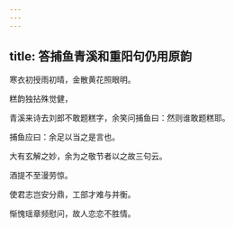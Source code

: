 ```yaml
---
---
---
```

title: 答捕鱼青溪和重阳句仍用原韵
---



寒衣初授雨初晴，金散黄花照眼明。

糕韵独拈殊觉健，

青溪来诗去刘郎不敢题糕字，余笑问捕鱼曰：然则谁敢题糕耶。

捕鱼应曰：余足以当之是言也。

大有玄解之妙，余为之敬节者以之故三句云。

酒提不至漫劳惊。

使君志岂安分鼎，工部才难与并衡。

惭愧瑶章频慰问，故人恋恋不胜情。